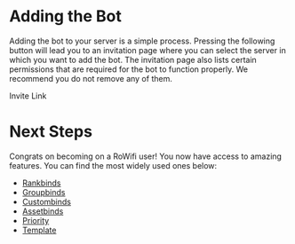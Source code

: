 
# Adding the Bot

Adding the bot to your server is a simple process. Pressing the following button will lead you to an invitation page where you can select the server in which you want to add the bot. The invitation page also lists certain permissions that are required for the bot to function properly. We recommend you do not remove any of them.

<div>
    <Link href="/docs/rankbinds" className="flex flex-col space-y-2 border-2 border-slate-600 border-opacity-20 rounded-lg py-2 px-4 hover:bg-gray-900">
        <span className="text-blue-600 font-semibold">Invite Link</span>
    </Link>
</div>

# Next Steps

Congrats on becoming on a RoWifi user! You now have access to amazing features. You can find the most widely used ones below:

- [Rankbinds](/docs/rankbinds)
- [Groupbinds](/docs/groupbinds)
- [Custombinds](/docs/custombinds)
- [Assetbinds](/docs/assetbinds)
- [Priority](/docs/priority)
- [Template](/docs/template)